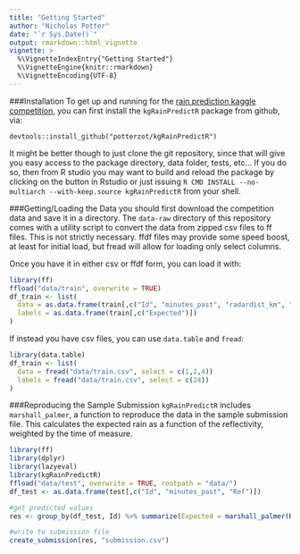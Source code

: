 ```yaml
---
title: "Getting Started"
author: "Nicholas Potter"
date: "`r Sys.Date()`"
output: rmarkdown::html_vignette
vignette: >
  %\VignetteIndexEntry{"Getting Started"}
  %\VignetteEngine{knitr::rmarkdown}
  %\VignetteEncoding{UTF-8}
---
```


###Installation
To get up and running for the [rain prediction kaggle competition](https://www.kaggle.com/c/how-much-did-it-rain-ii), you can first install the `kgRainPredictR` package from github, via:

```
devtools::install_github("potterzot/kgRainPredictR")
```

It might be better though to just clone the git repository, since that will give you easy access to the package directory, data folder, tests, etc... If you do so, then from R studio you may want to build and reload the package by clicking on the button in Rstudio or just issuing `R CMD INSTALL --no-multiarch --with-keep.source kgRainPredictR` from your shell.

###Getting/Loading the Data
you should first download the competition data and save it in a directory. The `data-raw` directory of this repository comes with a utility script to convert the data from zipped csv files to ff files. This is not strictly necessary. ffdf files may provide some speed boost, at least for initial load, but fread will allow for loading only select columns.

Once you have it in either csv or ffdf form, you can load it with:
``` r
library(ff)
ffload("data/train", overwrite = TRUE)
df_train <- list(
  data = as.data.frame(train[,c("Id", "minutes_past", "radardist_km", "Ref", "Expected")]),
  labels = as.data.frame(train[,c("Expected")])
)

```

If instead you have csv files, you can use `data.table` and `fread`:
``` r
library(data.table)
df_train <- list(
  data = fread("data/train.csv", select = c(1,2,4))
  labels = fread("data/train.csv", select = c(24))
)
```

###Reproducing the Sample Submission
`kgRainPredictR` includes `marshall_palmer`, a function to reproduce the data in the sample submission file. This calculates the expected rain as a function of the reflectivity, weighted by the time of measure.

``` r
library(ff)
library(dplyr)
library(lazyeval)
library(kgRainPredictR)
ffload("data/test", overwrite = TRUE, rootpath = "data/")
df_test <- as.data.frame(test[,c("Id", "minutes_past", "Ref")])

#get predicted values
res <- group_by(df_test, Id) %>% summarize(Expected = marshall_palmer(Ref, minutes_past))

#write to submission file
create_submission(res, "submission.csv")
```
